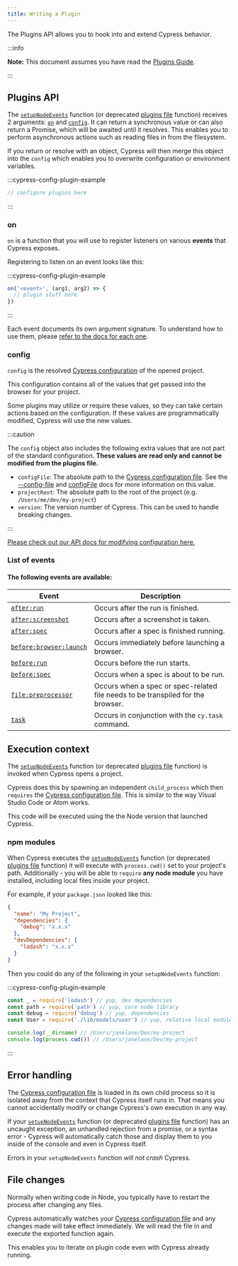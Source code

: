 ```yaml
---
title: Writing a Plugin
---
```


The Plugins API allows you to hook into and extend Cypress behavior.

:::info

**Note:** This document assumes you have read the
[Plugins Guide](/guides/tooling/plugins-guide).

:::

<WarningPluginsFile />

## Plugins API

The [`setupNodeEvents`](/guides/references/configuration#setupNodeEvents)
function (or deprecated [plugins file][legacypluginsfile] function) receives 2
arguments: [`on`](#on) and [`config`](#config). It can return a synchronous
value or can also return a Promise, which will be awaited until it resolves.
This enables you to perform asynchronous actions such as reading files in from
the filesystem.

If you return or resolve with an object, Cypress will then merge this object
into the `config` which enables you to overwrite configuration or environment
variables.

:::cypress-config-plugin-example

```ts
// configure plugins here
```

:::

### on

`on` is a function that you will use to register listeners on various **events**
that Cypress exposes.

Registering to listen on an event looks like this:

:::cypress-config-plugin-example

```ts
on('<event>', (arg1, arg2) => {
  // plugin stuff here
})
```

:::

Each event documents its own argument signature. To understand how to use them,
please [refer to the docs for each one](#List-of-events).

### config

`config` is the resolved
[Cypress configuration](/guides/references/configuration) of the opened project.

This configuration contains all of the values that get passed into the browser
for your project.

Some plugins may utilize or require these values, so they can take certain
actions based on the configuration. If these values are programmatically
modified, Cypress will use the new values.

:::caution

The `config` object also includes the following extra values that are not part
of the standard configuration. **These values are read only and cannot be
modified from the plugins file.**

- `configFile`: The absolute path to the
  [Cypress configuration file](/guides/references/configuration). See the
  [--config-file](/guides/guides/command-line#cypress-open) and
  [configFile](/guides/guides/module-api) docs for more information on this
  value.
- `projectRoot`: The absolute path to the root of the project (e.g.
  `/Users/me/dev/my-project`)
- `version`: The version number of Cypress. This can be used to handle breaking
  changes.

:::

[Please check out our API docs for modifying configuration here.](/api/plugins/configuration-api)

### List of events

#### The following events are available:

| Event                                                      | Description                                                                     |
| ---------------------------------------------------------- | ------------------------------------------------------------------------------- |
| [`after:run`](/api/plugins/after-run-api)                  | Occurs after the run is finished.                                               |
| [`after:screenshot`](/api/plugins/after-screenshot-api)    | Occurs after a screenshot is taken.                                             |
| [`after:spec`](/api/plugins/after-spec-api)                | Occurs after a spec is finished running.                                        |
| [`before:browser:launch`](/api/plugins/browser-launch-api) | Occurs immediately before launching a browser.                                  |
| [`before:run`](/api/plugins/before-run-api)                | Occurs before the run starts.                                                   |
| [`before:spec`](/api/plugins/before-spec-api)              | Occurs when a spec is about to be run.                                          |
| [`file:preprocessor`](/api/plugins/preprocessors-api)      | Occurs when a spec or spec-related file needs to be transpiled for the browser. |
| [`task`](/api/commands/task)                               | Occurs in conjunction with the `cy.task` command.                               |

## Execution context

The [`setupNodeEvents`](/guides/references/configuration#setupNodeEvents)
function (or deprecated [plugins file][legacypluginsfile] function) is invoked
when Cypress opens a project.

Cypress does this by spawning an independent `child_process` which then
`requires` the [Cypress configuration file](/guides/references/configuration).
This is similar to the way Visual Studio Code or Atom works.

This code will be executed using the the Node version that launched Cypress.

### npm modules

When Cypress executes the
[`setupNodeEvents`](/guides/references/configuration#setupNodeEvents) function
(or deprecated [plugins file][legacypluginsfile] function) it will execute with
`process.cwd()` set to your project's path. Additionally - you will be able to
`require` **any node module** you have installed, including local files inside
your project.

For example, if your `package.json` looked like this:

```json
{
  "name": "My Project",
  "dependencies": {
    "debug": "x.x.x"
  },
  "devDependencies": {
    "lodash": "x.x.x"
  }
}
```

Then you could do any of the following in your `setupNodeEvents` function:

:::cypress-config-plugin-example

```ts
const _ = require('lodash') // yup, dev dependencies
const path = require('path') // yup, core node library
const debug = require('debug') // yup, dependencies
const User = require('./lib/models/user') // yup, relative local modules

console.log(__dirname) // /Users/janelane/Dev/my-project
console.log(process.cwd()) // /Users/janelane/Dev/my-project
```

:::

## Error handling

The [Cypress configuration file](/guides/references/configuration) is loaded in
its own child process so it is isolated away from the context that Cypress
itself runs in. That means you cannot accidentally modify or change Cypress's
own execution in any way.

If your [`setupNodeEvents`](/guides/references/configuration#setupNodeEvents)
function (or deprecated [plugins file][legacypluginsfile] function) has an
uncaught exception, an unhandled rejection from a promise, or a syntax error -
Cypress will automatically catch those and display them to you inside of the
console and even in Cypress itself.

Errors in your `setupNodeEvents` function _will not crash_ Cypress.

## File changes

Normally when writing code in Node, you typically have to restart the process
after changing any files.

Cypress automatically watches your
[Cypress configuration file](/guides/references/configuration) and any changes
made will take effect immediately. We will read the file in and execute the
exported function again.

This enables you to iterate on plugin code even with Cypress already running.

<!-- map often used refs to deeplinks within page !-->

[legacypluginsfile]: /guides/references/legacy-configuration#Plugins
